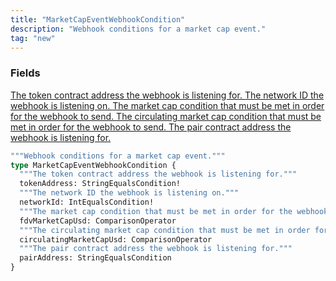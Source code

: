 ```yaml
---
title: "MarketCapEventWebhookCondition"
description: "Webhook conditions for a market cap event."
tag: "new"
---
```


### Fields

<a href="/api-reference/types/stringequalscondition">
  <ResponseField name="tokenAddress" type="StringEqualsCondition!" required>
    The token contract address the webhook is listening for.
  </ResponseField>
</a>

<a href="/api-reference/types/intequalscondition">
  <ResponseField name="networkId" type="IntEqualsCondition!" required>
    The network ID the webhook is listening on.
  </ResponseField>
</a>

<a href="/api-reference/types/comparisonoperator">
  <ResponseField name="fdvMarketCapUsd" type="ComparisonOperator">
    The market cap condition that must be met in order for the webhook to send.
  </ResponseField>
</a>

<a href="/api-reference/types/comparisonoperator">
  <ResponseField name="circulatingMarketCapUsd" type="ComparisonOperator">
    The circulating market cap condition that must be met in order for the webhook to send.
  </ResponseField>
</a>

<a href="/api-reference/types/stringequalscondition">
  <ResponseField name="pairAddress" type="StringEqualsCondition">
    The pair contract address the webhook is listening for.
  </ResponseField>
</a>


```graphql MarketCapEventWebhookCondition
"""Webhook conditions for a market cap event."""
type MarketCapEventWebhookCondition {
  """The token contract address the webhook is listening for."""
  tokenAddress: StringEqualsCondition!
  """The network ID the webhook is listening on."""
  networkId: IntEqualsCondition!
  """The market cap condition that must be met in order for the webhook to send."""
  fdvMarketCapUsd: ComparisonOperator
  """The circulating market cap condition that must be met in order for the webhook to send."""
  circulatingMarketCapUsd: ComparisonOperator
  """The pair contract address the webhook is listening for."""
  pairAddress: StringEqualsCondition
}
```
